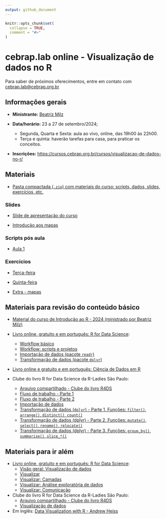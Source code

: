 ```yaml
---
output: github_document
---
```


<!-- README.md is generated from README.Rmd. Please edit that file -->

```r
knitr::opts_chunk$set(
  collapse = TRUE,
  comment = "#>"
)
```

# cebrap.lab online -  Visualização de dados no R

Para saber de próximos oferecimentos, entre em contato com <cebrap.lab@cebrap.org.br>


## Informações gerais

- **Ministrante:** [Beatriz Milz](https://beamilz.com/about/)

- **Data/horário:** 23 a 27 de setembro/2024;
  - Segunda, Quarta e Sexta: aula ao vivo, online, das 19h00 às 22h00.
  - Terça e quinta: haverão tarefas para casa, para praticar os conceitos.

- **Inscrições:** <https://cursos.cebrap.org.br/cursos/visualizacao-de-dados-no-r/>


## Materiais

- [Pasta compactada (`.zip`) com materiais do curso: scripts, dados, slides, exercícios, etc.](https://github.com/beatrizmilz/2024-09-cebrap-lab-viz/archive/refs/heads/main.zip)

### Slides

- [Slide de apresentação do curso](https://beatrizmilz.github.io/2024-09-cebrap-lab-viz/slides/introducao-ao-curso.html#/)

- [Introdução aos mapas](https://beatrizmilz.github.io/2024-09-cebrap-lab-viz/slides/mapas-com-r.html#/)


### Scripts pós aula

-  [Aula 1](https://github.com/beatrizmilz/2024-09-cebrap-lab-viz/blob/main/scripts-pos-aula/aula-01.R)

<!-- -  [Aula 2](https://github.com/beatrizmilz/2024-09-cebrap-lab-viz/blob/main/scripts-pos-aula/aula-02.R) -->

<!-- -  [Dúvida - Linha do tempo](https://github.com/beatrizmilz/2024-09-cebrap-lab-viz/blob/main/scripts-pos-aula/duvida-linha-do-tempo.R) -->

<!-- -  [Aula 3](https://github.com/beatrizmilz/2024-09-cebrap-lab-viz/blob/main/scripts-pos-aula/aula-03.R) -->

<!-- -  [Aula 3 - Esquisse](https://github.com/beatrizmilz/2024-09-cebrap-lab-viz/blob/main/scripts-pos-aula/esquisse.R) -->



### Exercícios

- [Terça-feira](https://github.com/beatrizmilz/2024-09-cebrap-lab-viz/blob/main/exercicios/exercicio-01.R)

- [Quinta-feira](https://github.com/beatrizmilz/2024-09-cebrap-lab-viz/blob/main/exercicios/exercicio-02.R)

- [Extra - mapas](https://github.com/beatrizmilz/2024-09-cebrap-lab-viz/blob/main/exercicios/exercicio-03.R)


## Materiais para revisão do conteúdo básico

- [Material do curso de Introdução ao R - 2024 (ministrado por Beatriz Milz)](https://beatrizmilz.github.io/2024-08-cebrap-lab-intro-R/)

- [Livro online, gratuito e em português: R for Data Science](https://cienciadedatos.github.io/pt-r4ds/):
  - [Workflow básico](https://cienciadedatos.github.io/pt-r4ds/workflow-basics.html)
  - [Workflow: scripts e projetos](https://cienciadedatos.github.io/pt-r4ds/workflow-scripts.html)
  - [Importação de dados (pacote `readr`)](https://cienciadedatos.github.io/pt-r4ds/data-import.html)
  - [Transformação de dados (pacote `dplyr`)](https://cienciadedatos.github.io/pt-r4ds/data-transform.html)

- [Livro online e gratuito e em português: Ciência de Dados em R](https://livro.curso-r.com/7-2-dplyr.html)

- Clube do livro R for Data Science da R-Ladies São Paulo:
  - [Arquivo compartilhado - Clube do livro R4DS](https://docs.google.com/document/d/1xCn5gxK47tj9lRpDovwGNlza9i1FX2VBixo1V7VtUUs/edit?usp=sharing)
  - [Fluxo de trabalho - Parte 1](https://www.youtube.com/live/RSQMMG2pPWU?si=wHv0JKXRtxpThbSJ)
  - [Fluxo de trabalho - Parte 2](https://www.youtube.com/live/NZWQPFy_g4g?si=gwUFPISBKFKJfLcO)
  - [Importação de dados](https://www.youtube.com/watch?v=BvXy7rC-b2g)
  - [Transformação de dados (`dplyr`) - Parte 1. Funções: `filter()`, `arrange()`, `distinct()`, `count()`](https://beamilz.com/talks/pt/2024-06-r4ds-dplyr-pt1/)
  - [Transformação de dados (dplyr) - Parte 2. Funções: `mutate()`, `select()`, `rename()`, `relocate()`](https://beamilz.com/talks/pt/2024-07-r4ds-dplyr-pt2/)
  - [Transformação de dados (dplyr) - Parte 3. Funções: `group_by()`, `summarise()`, `slice_*()`](https://beamilz.com/talks/pt/2024-07-r4ds-dplyr-pt3/)
   

## Materiais para ir além

- [Livro online, gratuito e em português: R for Data Science](https://cienciadedatos.github.io/pt-r4ds/):
  - [Visão geral: Visualização de dados](https://cienciadedatos.github.io/pt-r4ds/data-visualize.html)
  - [Visualizar](https://cienciadedatos.github.io/pt-r4ds/visualize.html)
  - [Visualizar: Camadas](https://cienciadedatos.github.io/pt-r4ds/layers.html)
  - [Visualizar: Análise exploratória de dados](https://cienciadedatos.github.io/pt-r4ds/EDA.html)
  - [Visualizar: Comunicação](https://cienciadedatos.github.io/pt-r4ds/communication.html)
  
- Clube do livro R for Data Science da R-Ladies São Paulo:
  - [Arquivo compartilhado - Clube do livro R4DS](https://docs.google.com/document/d/1xCn5gxK47tj9lRpDovwGNlza9i1FX2VBixo1V7VtUUs/edit?usp=sharing)
  - [Visualização de dados](https://www.youtube.com/live/MGz7l_nLQLQ?si=c49XYqD5KGU6ccdR)  



- Em inglês: [Data Visualization with R -  Andrew Heiss ](https://datavizf23.classes.andrewheiss.com/syllabus.html)

